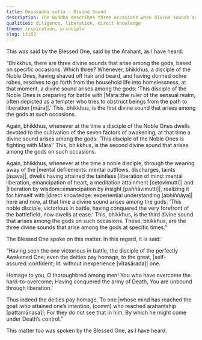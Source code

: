 ```yaml
---
title: Devasadda sutta - Divine Sound
description: The Buddha describes three occasions when divine sounds arise among the gods.
qualities: diligence, liberation, direct knowledge
theme: inspiration, principle
slug: iti82
---
```


This was said by the Blessed One, said by the Arahant, as I have heard:

“Bhikkhus, there are three divine sounds that arise among the gods, based on specific occasions. Which three? Whenever, bhikkhus, a disciple of the Noble Ones, having shaved off hair and beard, and having donned ochre robes, resolves to go forth from the household life into homelessness, at that moment, a divine sound arises among the gods: ‘This disciple of the Noble Ones is preparing for battle with |Māra::the ruler of the sensual realm, often depicted as a tempter who tries to obstruct beings from the path to liberation [māra]|.’ This, bhikkhus, is the first divine sound that arises among the gods at such occasions.

Again, bhikkhus, whenever at the time a disciple of the Noble Ones dwells devoted to the cultivation of the seven factors of awakening, at that time a divine sound arises among the gods: ‘This disciple of the Noble Ones is fighting with Māra!’ This, bhikkhus, is the second divine sound that arises among the gods on such occasions.

Again, bhikkhus, whenever at the time a noble disciple, through the wearing away of the |mental defilements::mental outflows, discharges, taints [āsava]|, dwells having attained the taintless |liberation of mind::mental liberation, emancipation of heart, a meditation attainment [cetovimutti]| and |liberation by wisdom::emancipation by insight [paññāvimutti]|, realizing it for himself with |direct knowledge::experiential understanding [abhiññāya]| here and now, at that time a divine sound arises among the gods: ‘This noble disciple, victorious in battle, having conquered the very forefront of the battlefield, now dwells at ease.’ This, bhikkhus, is the third divine sound that arises among the gods on such occasions. These, bhikkhus, are the three divine sounds that arise among the gods at specific times.”

The Blessed One spoke on this matter. In this regard, it is said:

“Having seen the one victorious in battle,
the disciple of the perfectly Awakened One;
even the deities pay homage,
to the great, |self-assured::confident; lit. without inexperience [vītasārada]| one.

Homage to you, O thoroughbred among men!
You who have overcome the hard-to-overcome;
Having conquered the army of Death,
You are unbound through liberation.’

Thus indeed the deities pay homage,
To one |whose mind has reached the goal::who attained one’s intention, (comm) who reached arahantship [pattamānasa]|;
For they do not see that in him,
By which he might come under Death’s control.”

This matter too was spoken by the Blessed One, as I have heard.